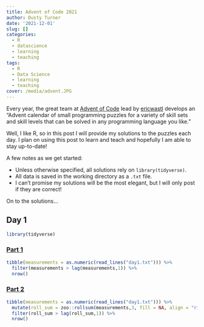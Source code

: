 ```yaml
---
title: Advent of Code 2021
author: Dusty Turner
date: '2021-12-01'
slug: []
categories:
  - R
  - datascience
  - learning
  - teaching
tags:
  - R
  - Data Science
  - learning
  - teaching
cover: /media/advent.JPG
---
```


Every year, the great team at [Advent of Code](adventofcode.com) lead by [ericwastl](https://twitter.com/ericwastl) develops an "Advent calendar of small programming puzzles for a variety of skill sets and skill levels that can be solved in any programming language you like."  

Well, I like R, so in this post I will provide my solutions to the puzzles each day.  I plan on using this post to learn and teach and hopefully I am able to stay up-to-date!  

A few notes as we get started:

- Unless otherwise specified, all solutions rely on `library(tidyverse)`.
- All data is saved in the working directory as a `.txt` file.
- I can't promise my solutions will be the most elegant, but I will only post if they are correct!

On to the solutions...

## Day 1

```r
library(tidyverse)
```

### [Part 1](https://adventofcode.com/2021/day/1)

```r
tibble(measurements = as.numeric(read_lines("day1.txt"))) %>%  
  filter(measurements > lag(measurements,1)) %>% 
  nrow()
```

### [Part 2](https://adventofcode.com/2021/day/2)

```r
tibble(measurements = as.numeric(read_lines("day1.txt"))) %>%
  mutate(roll_sum = zoo::rollsum(measurements,3, fill = NA, align = "right")) %>%
  filter(roll_sum > lag(roll_sum,1)) %>%
  nrow()
```

